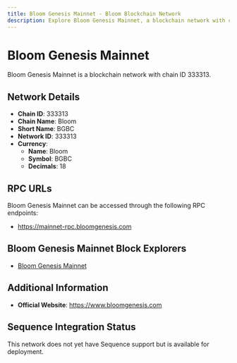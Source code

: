 ```yaml
--- 
title: Bloom Genesis Mainnet - Bloom Blockchain Network
description: Explore Bloom Genesis Mainnet, a blockchain network with chain ID 333313. Learn about its native currency, Bloom, and how to interact with the network.
---
```


# Bloom Genesis Mainnet

Bloom Genesis Mainnet is a blockchain network with chain ID 333313.

## Network Details

- **Chain ID**: 333313
- **Chain Name**: Bloom
- **Short Name**: BGBC
- **Network ID**: 333313
- **Currency**: 
  - **Name**: Bloom
  - **Symbol**: BGBC
  - **Decimals**: 18

## RPC URLs

Bloom Genesis Mainnet can be accessed through the following RPC endpoints:

- https://mainnet-rpc.bloomgenesis.com

## Bloom Genesis Mainnet Block Explorers

- [Bloom Genesis Mainnet](https://explorer.bloomgenesis.com)

## Additional Information

- **Official Website**: https://www.bloomgenesis.com

## Sequence Integration Status

This network does not yet have Sequence support but is available for deployment.
